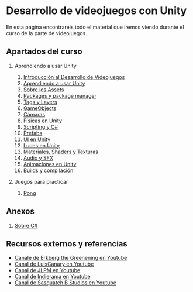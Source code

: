 
# Desarrollo de videojuegos con Unity

En esta página encontraréis todo el material que iremos viendo durante el curso de la parte de videojuegos.

## Apartados del curso

1. Aprendiendo a usar Unity
    1. [Introducción al Desarrollo de Videojuegos](./1-Unity/1-Introduccion.mdx)
    2. [Aprendiendo a usar Unity](./1-Unity/2-Unity.mdx)
    3. [Sobre los Assets](./1-Unity/3-Assets.mdx)
    4. [Packages y package manager](./1-Unity/4-Packages.mdx)
    5. [Tags y Layers](./1-Unity/5-TagsLayers.mdx)
    6. [GameObjects](./1-Unity/6-GameObjects.mdx)
    7. [Cámaras](./1-Unity/7-Camaras.mdx)
    8. [Físicas en Unity](./1-Unity/8-Fisicas.mdx)
    9. [Scripting y C#](./1-Unity/9-Scripting.mdx)
    10. [Prefabs](./1-Unity/10-Prefabs.mdx)
    11. [UI en Unity](./1-Unity/11-UI.mdx)
    12. [Luces en Unity](./1-Unity/12-Luces.mdx)
    13. [Materiales, Shaders y Texturas](./1-Unity/13-MaterialesShadersTexturas.mdx)
    14. [Audio y SFX](./1-Unity/14-Audio.mdx)
    15. [Animaciones en Unity](./1-Unity/15-Animaciones.mdx)
    16. [Builds y compilación](./1-Unity/16-Builds.mdx)

2. Juegos para practicar
    1. [Pong](./2-Pong/1-Pong.mdx)


 ## Anexos

 1. [Sobre C#](./3-CSharp/3-CSharp.mdx) 
 
 ## Recursos externos y referencias

 - [Canale de Erkberg the Greenening en Youtube](https://www.youtube.com/@erkberg)
 - [Canal de LuisCanary en Youtube](https://www.youtube.com/@LuisCanary)
 - [Canal de JLPM en Youtube](https://www.youtube.com/@JLPM)
 - [Canal de Indierama en Youtube](https://www.youtube.com/@Indierama)
 - [Canal de Sasquatch B Studios en Youtube](https://www.youtube.com/@sasquatchbgames)
